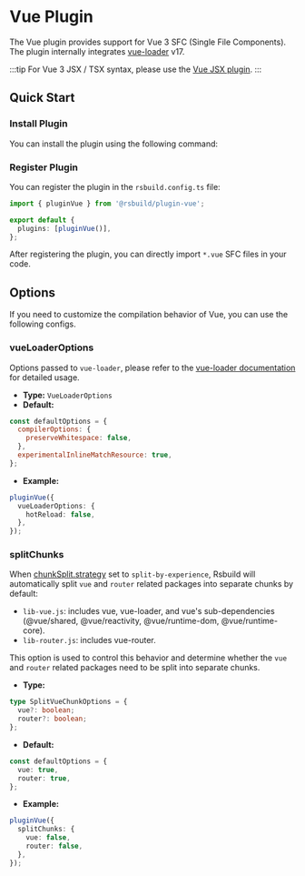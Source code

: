 # Vue Plugin

The Vue plugin provides support for Vue 3 SFC (Single File Components). The plugin internally integrates [vue-loader](https://vue-loader.vuejs.org/) v17.

:::tip
For Vue 3 JSX / TSX syntax, please use the [Vue JSX plugin](/plugins/list/plugin-vue-jsx).
:::

## Quick Start

### Install Plugin

You can install the plugin using the following command:


<PackageManagerTabs command="add @rsbuild/plugin-vue -D" />

### Register Plugin

You can register the plugin in the `rsbuild.config.ts` file:

```ts title="rsbuild.config.ts"
import { pluginVue } from '@rsbuild/plugin-vue';

export default {
  plugins: [pluginVue()],
};
```

After registering the plugin, you can directly import `*.vue` SFC files in your code.

## Options

If you need to customize the compilation behavior of Vue, you can use the following configs.

### vueLoaderOptions

Options passed to `vue-loader`, please refer to the [vue-loader documentation](https://vue-loader.vuejs.org/) for detailed usage.

- **Type:** `VueLoaderOptions`
- **Default:**

```js
const defaultOptions = {
  compilerOptions: {
    preserveWhitespace: false,
  },
  experimentalInlineMatchResource: true,
};
```

- **Example:**

```ts
pluginVue({
  vueLoaderOptions: {
    hotReload: false,
  },
});
```

### splitChunks

When [chunkSplit.strategy](/config/performance/chunk-split) set to `split-by-experience`, Rsbuild will automatically split `vue` and `router` related packages into separate chunks by default:

- `lib-vue.js`: includes vue, vue-loader, and vue's sub-dependencies (@vue/shared, @vue/reactivity, @vue/runtime-dom, @vue/runtime-core).
- `lib-router.js`: includes vue-router.

This option is used to control this behavior and determine whether the `vue` and `router` related packages need to be split into separate chunks.

- **Type:**

```ts
type SplitVueChunkOptions = {
  vue?: boolean;
  router?: boolean;
};
```

- **Default:**

```ts
const defaultOptions = {
  vue: true,
  router: true,
};
```

- **Example:**

```ts
pluginVue({
  splitChunks: {
    vue: false,
    router: false,
  },
});
```
